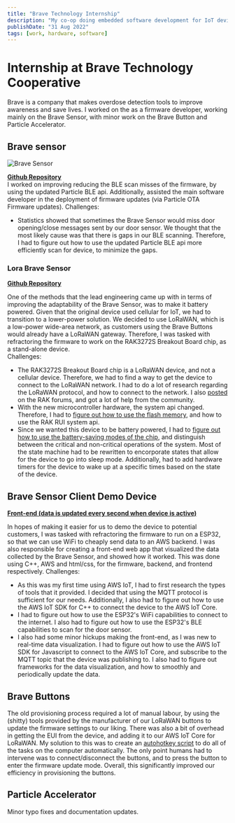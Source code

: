 ```yaml
---
title: "Brave Technology Internship"
description: "My co-op doing embedded software development for IoT devices"
publishDate: "31 Aug 2022"
tags: [work, hardware, software]
---
```


# Internship at Brave Technology Cooperative

Brave is a company that makes overdose detection tools to improve awareness and save lives. I worked on the as a firmware developer, working mainly on the Brave Sensor, with minor work on the Brave Button and Particle Accelerator.

## Brave sensor

![Brave Sensor](/static/images/brave-sensor.png)

[**Github Repository**](https://github.com/bravetechnologycoop/BraveSensor)\
I worked on improving reducing the BLE scan misses of the firmware, by using the updated Particle BLE api. Additionally, assisted the main software developer in the deployment of firmware updates (via Particle OTA Firmware updates).
Challenges:

- Statistics showed that sometimes the Brave Sensor would miss door opening/close messages sent by our door sensor. We thought that the most likely cause was that there is gaps in our BLE scanning. Therefore, I had to figure out how to use the updated Particle BLE api more efficiently scan for device, to minimize the gaps.

### Lora Brave Sensor

[**Github Repository**](https://github.com/bravetechnologycoop/LoraBraveSensor)

One of the methods that the lead engineering came up with in terms of improving the adaptability of the Brave Sensor, was to make it battery powered. Given that the original device used cellular for IoT, we had to transition to a lower-power solution. We decided to use LoRaWAN, which is a low-power wide-area network, as customers using the Brave Buttons would already have a LoRaWAN gateway. Therefore, I was tasked with refractoring the firmware to work on the RAK3272S Breakout Board chip, as a stand-alone device. \
Challenges:

- The RAK3272S Breakout Board chip is a LoRaWAN device, and not a cellular device. Therefore, we had to find a way to get the device to connect to the LoRaWAN network. I had to do a lot of research regarding the LoRaWAN protocol, and how to connect to the network. I also [posted](https://forum.rakwireless.com/t/connecting-rak3172s-breakout-board-to-aws-iot-for-lorawan/7366) on the RAK forums, and got a lot of help from the community.
- With the new microcontroller hardware, the system api changed. Therefore, I had to [figure out how to use the flash memory](https://forum.rakwireless.com/t/saving-data-to-flash-on-rak3272s/7493), and how to use the RAK RUI system api.
- Since we wanted this device to be battery powered, I had to [figure out how to use the battery-saving modes of the chip](https://forum.rakwireless.com/t/rui3-wake-on-interrupt/7460), and distinguish between the critical and non-critical operations of the system. Most of the state machine had to be rewritten to encorporate states that allow for the device to go into sleep mode. Additionally, had to add hardware timers for the device to wake up at a specific times based on the state of the device.

## Brave Sensor Client Demo Device

[**Front-end (data is updated every second when device is active)**](https://sensor-demo.brave.coop/)

In hopes of making it easier for us to demo the device to potential customers, I was tasked with refractoring the firmware to run on a ESP32, so that we can use WiFi to cheaply send data to an AWS backend. I was also responsible for creating a front-end web app that visualized the data collected by the Brave Sensor, and showed how it worked. This was done using C++, AWS and html/css, for the firmware, backend, and frontend respectively.
Challenges:

- As this was my first time using AWS IoT, I had to first research the types of tools that it provided. I decided that using the MQTT protocol is sufficient for our needs. Additionally, I also had to figure out how to use the AWS IoT SDK for C++ to connect the device to the AWS IoT Core.
- I had to figure out how to use the ESP32's WiFi capabilities to connect to the internet. I also had to figure out how to use the ESP32's BLE capabilities to scan for the door sensor.
- I also had some minor hickups making the front-end, as I was new to real-time data visualization. I had to figure out how to use the AWS IoT SDK for Javascript to connect to the AWS IoT Core, and subscribe to the MQTT topic that the device was publishing to. I also had to figure out frameworks for the data visualization, and how to smoothly and periodically update the data.

## Brave Buttons

The old provisioning process required a lot of manual labour, by using the (shitty) tools provided by the manufacturer of our LoRaWAN buttons to update the firmware settings to our liking. There was also a bit of overhead in getting the EUI from the device, and adding it to our AWS IoT Core for LoRaWAN. My solution to this was to create an [autohotkey script](https://github.com/bravetechnologycoop/BraveButtons/blob/main/ops/rak_button_firmware.ahk) to do all of the tasks on the computer automatically. The only point humans had to intervene was to connect/disconnect the buttons, and to press the button to enter the firmware update mode. Overall, this significantly improved our efficiency in provisioning the buttons.

## Particle Accelerator

Minor typo fixes and documentation updates.
